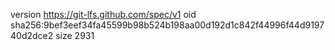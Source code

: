 version https://git-lfs.github.com/spec/v1
oid sha256:9bef3eef34fa45599b98b524b198aa00d192d1c842f44996f44d919740d2dce2
size 2931
